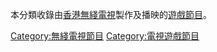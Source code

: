 本分類收錄由[[香港無綫電視|香港無綫電視]]製作及播映的[[遊戲節目|遊戲節目]]。

[[Category:無綫電視節目|Category:無綫電視節目]]
[[Category:電視遊戲節目|Category:電視遊戲節目]]
